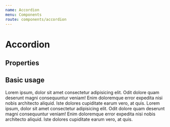 ```yaml
---
name: Accordion
menu: Components
route: components/accordion
---
```



# Accordion

## Properties

<Props of={Accordion} />

## Basic usage

<Playground>
    <AccordionWrapper>
        <Accordion
            title="Accordion title"
        >
            <Paragraph>
                Lorem ipsum, dolor sit amet consectetur adipisicing elit. Odit dolore quam deserunt magni consequuntur veniam!
                Enim doloremque error expedita nisi nobis architecto aliquid. Iste dolores cupiditate earum vero, at quis.
            </Paragraph>
        </Accordion>
        <Accordion
            title="Initially opened accordion"
            isOpened={true}
        >
            <Paragraph>
                Lorem ipsum, dolor sit amet consectetur adipisicing elit. Odit dolore quam deserunt magni consequuntur veniam!
                Enim doloremque error expedita nisi nobis architecto aliquid. Iste dolores cupiditate earum vero, at quis.
            </Paragraph>
        </Accordion>
    </AccordionWrapper>
</Playground>
